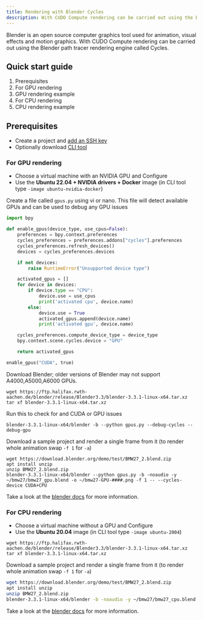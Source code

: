 ```yaml
---
title: Rendering with Blender Cycles
description: With CUDO Compute rendering can be carried out using the Blender path tracer rendering engine called Cycles.
---
```


Blender is an open source computer graphics tool used for animation, visual effects and motion graphics. With CUDO Compute
rendering can be carried out using the Blender path tracer rendering engine called Cycles.

## Quick start guide

1. Prerequisites
1. For GPU rendering
1. GPU rendering example
1. For CPU rendering
1. CPU rendering example

## Prerequisites

- Create a project and [add an SSH key](/mdocs/tutorials/how-to-generate-ssh-keys)
- Optionally download [CLI tool](/mdocs/cli-tool)

### For GPU rendering

- Choose a virtual machine with an NVIDIA GPU and Configure
- Use the **Ubuntu 22.04 + NVIDIA drivers + Docker** image (in CLI tool type `-image ubuntu-nvidia-docker`)

Create a file called `gpus.py` using vi or nano. This file will detect available GPUs and can be used to debug any GPU issues

```python {{ title: 'GPU rendering example'}}
import bpy

def enable_gpus(device_type, use_cpus=False):
    preferences = bpy.context.preferences
    cycles_preferences = preferences.addons["cycles"].preferences
    cycles_preferences.refresh_devices()
    devices = cycles_preferences.devices

    if not devices:
        raise RuntimeError("Unsupported device type")

    activated_gpus = []
    for device in devices:
        if device.type == "CPU":
            device.use = use_cpus
            print('activated cpu', device.name)
        else:
            device.use = True
            activated_gpus.append(device.name)
            print('activated gpu', device.name)

    cycles_preferences.compute_device_type = device_type
    bpy.context.scene.cycles.device = "GPU"

    return activated_gpus

enable_gpus("CUDA", true)
```

Download Blender; older versions of Blender may not support A4000,A5000,A6000 GPUs.

```shell {{ title: 'Download Blender'}}
wget https://ftp.halifax.rwth-aachen.de/blender/release/Blender3.3/blender-3.3.1-linux-x64.tar.xz
tar xf blender-3.3.1-linux-x64.tar.xz
```

Run this to check for and CUDA or GPU issues

```shell {{ title: 'Check for and CUDA or GPU issues' }}
blender-3.3.1-linux-x64/blender -b --python gpus.py --debug-cycles --debug-gpu
```

Download a sample project and render a single frame from it (to render whole animation swap `-f 1` for `-a`)

```shell {{ title: 'Download sample project & render frame'}}
wget https://download.blender.org/demo/test/BMW27_2.blend.zip
apt install unzip
unzip BMW27_2.blend.zip
blender-3.3.1-linux-x64/blender --python gpus.py -b -noaudio -y ~/bmw27/bmw27_gpu.blend -o ~/bmw27-GPU-####.png -f 1 -- --cycles-device CUDA+CPU
```

Take a look at the [blender docs](https://docs.blender.org/manual/en/latest/advanced/command_line/render.html) for more information.

### For CPU rendering

- Choose a virtual machine without a GPU and Configure
- Use the **Ubuntu 20.04** image (in CLI tool type `-image ubuntu-2004`)

```shell {{ title: 'CPU rendering example' }}
wget https://ftp.halifax.rwth-aachen.de/blender/release/Blender3.3/blender-3.3.1-linux-x64.tar.xz
tar xf blender-3.3.1-linux-x64.tar.xz
```

Download a sample project and render a single frame from it (to render whole animation swap `-f 1` for `-a`)

```bash {{ title: 'Download sample project & render frame'}}
wget https://download.blender.org/demo/test/BMW27_2.blend.zip
apt install unzip
unzip BMW27_2.blend.zip
blender-3.3.1-linux-x64/blender -b -noaudio -y ~/bmw27/bmw27_cpu.blend -o ~/bmw27-GPU-####.png -f 1
```

Take a look at the [blender docs](https://docs.blender.org/manual/en/latest/advanced/command_line/render.html) for more information.

